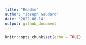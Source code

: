 ```yaml
---
title: "Readme"
author: "Joseph Gaudard"
date: '2022-06-14'
output: github_document
---
```


```r
knitr::opts_chunk$set(echo = TRUE)
```
